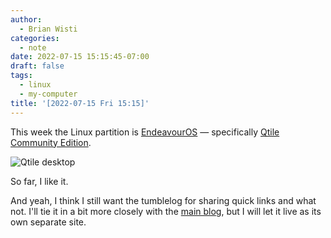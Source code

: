 ```yaml
---
author:
  - Brian Wisti
categories:
  - note
date: 2022-07-15 15:15:45-07:00
draft: false
tags:
  - linux
  - my-computer
title: '[2022-07-15 Fri 15:15]'
---
```


This week the Linux partition is [EndeavourOS][endeavour-os] — specifically
[Qtile Community Edition][qtile-edition].

[endeavour-os]: https://endeavouros.com
[qtile-edition]: https://discovery.endeavouros.com/window-tiling-managers/qtile/2022/01/

![Qtile desktop](@img/2022/2022-07-15-desktop.png "You have to add a few things to make tiling window manager screenshots interesting.")

So far, I like it.

And yeah, I think I still want the tumblelog for sharing quick links and what
not. I'll tie it in a bit more closely with the [main blog][rgb-blog], but I
will let it live as its own separate site.

[rgb-blog]: https://randomgeekery.org

